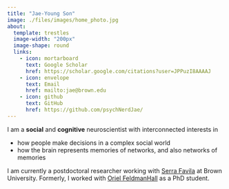 ```yaml
---
title: "Jae-Young Son"
image: ./files/images/home_photo.jpg
about:
  template: trestles
  image-width: "200px"
  image-shape: round
  links:
    - icon: mortarboard
      text: Google Scholar
      href: https://scholar.google.com/citations?user=JPPuzI8AAAAJ
    - icon: envelope
      text: Email
      href: mailto:jae@brown.edu
    - icon: github
      text: GitHub
      href: https://github.com/psychNerdJae/
---
```


I am a **social** and **cognitive** neuroscientist with interconnected interests in

- how people make decisions in a complex social world
- how the brain represents memories of networks, and also networks of memories

I am currently a postdoctoral researcher working with [Serra Favila](https://sites.brown.edu/favila-lab/) at Brown University. Formerly, I worked with [Oriel FeldmanHall](https://www.feldmanhalllab.com/) as a PhD student.
